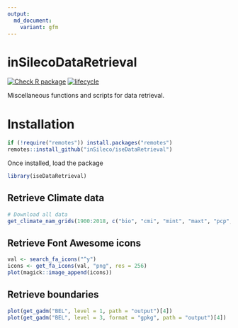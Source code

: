 ```yaml
---
output:
  md_document:
    variant: gfm
---
```


# inSilecoDataRetrieval

[![Check R package](https://github.com/inSileco/iseDataRetrieval/actions/workflows/R-CMD-check.yaml/badge.svg)](https://github.com/inSileco/iseDataRetrieval/actions/workflows/R-CMD-check.yaml)
[![lifecycle](https://img.shields.io/badge/lifecycle-experimental-orange.svg)](https://www.tidyverse.org/lifecycle/#experimental)


Miscellaneous functions and scripts for data retrieval.

# Installation

```r
if (!require("remotes")) install.packages("remotes")
remotes::install_github("inSileco/iseDataRetrieval")
```

Once installed, load the package

```r
library(iseDataRetrieval)
```

## Retrieve Climate data

```r
# Download all data
get_climate_nam_grids(1900:2018, c("bio", "cmi", "mint", "maxt", "pcp", "sg"))
```

## Retrieve Font Awesome icons

```r
val <- search_fa_icons("^y")
icons <- get_fa_icons(val, "png", res = 256)
plot(magick::image_append(icons))
```


## Retrieve boundaries

```r
plot(get_gadm("BEL", level = 1, path = "output")[4])
plot(get_gadm("BEL", level = 3, format = "gpkg", path = "output")[4])
```